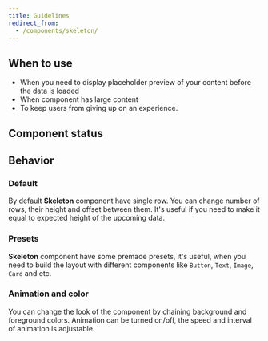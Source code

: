 ```yaml
---
title: Guidelines
redirect_from:
  - /components/skeleton/
---
```


<ReactExample exampleId="Skeleton-default" />

## When to use

- When you need to display placeholder preview of your content before the data is loaded
- When component has large content
- To keep users from giving up on an experience.

## Component status

<ComponentStatus component="Skeleton" />

## Behavior

### Default

By default **Skeleton** component have single row.
You can change number of rows, their height and offset between them. It's useful if you need to make it equal to expected height of the upcoming data.

### Presets

**Skeleton** component have some premade presets, it's useful, when you need to build the layout with different components like `Button`, `Text`, `Image`, `Card` and etc.

<ReactExample exampleId="Skeleton-presets" />

### Animation and color

You can change the look of the component by chaining background and foreground colors. Animation can be turned on/off, the speed and interval of animation is adjustable.

<ReactExample exampleId="Skeleton-animation" />
